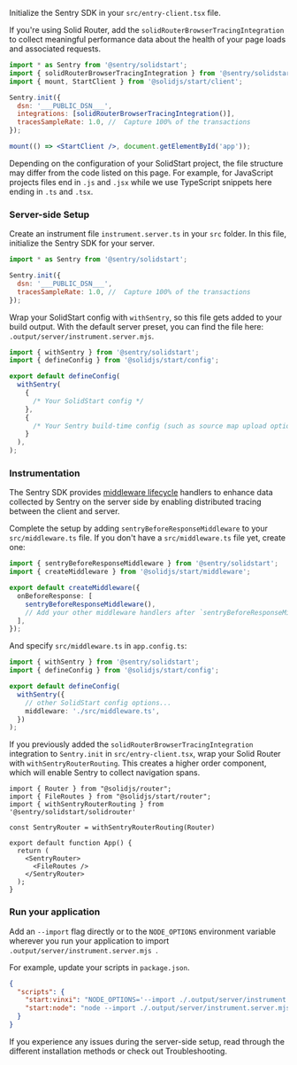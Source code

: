 Initialize the Sentry SDK in your `src/entry-client.tsx` file.

If you're using Solid Router, add the `solidRouterBrowserTracingIntegration` to collect meaningful performance data about the health of your page loads and associated requests.


```jsx {filename:src/entry-client.tsx}
import * as Sentry from '@sentry/solidstart';
import { solidRouterBrowserTracingIntegration } from '@sentry/solidstart/solidrouter';
import { mount, StartClient } from '@solidjs/start/client';

Sentry.init({
  dsn: '___PUBLIC_DSN___',
  integrations: [solidRouterBrowserTracingIntegration()],
  tracesSampleRate: 1.0, //  Capture 100% of the transactions
});

mount(() => <StartClient />, document.getElementById('app'));
```

<Note>

  Depending on the configuration of your SolidStart project, the file structure may differ from the code listed on this page.
  For example, for JavaScript projects files end in `.js` and `.jsx` while we use TypeScript snippets here ending in `.ts` and `.tsx`.

</Note>

### Server-side Setup

Create an instrument file `instrument.server.ts` in your `src` folder. In this file, initialize the Sentry SDK for your server.


```javascript {filename:src/instrument.server.ts}
import * as Sentry from '@sentry/solidstart';

Sentry.init({
  dsn: '___PUBLIC_DSN___',
  tracesSampleRate: 1.0, //  Capture 100% of the transactions
});
```

Wrap your SolidStart config with `withSentry`, so this file gets added to your build output. With the default server preset, you can find the file here: `.output/server/instrument.server.mjs`.

```javascript {filename:app.config.ts} {5-12}
import { withSentry } from '@sentry/solidstart';
import { defineConfig } from '@solidjs/start/config';

export default defineConfig(
  withSentry(
    {
      /* Your SolidStart config */
    },
    {
      /* Your Sentry build-time config (such as source map upload options) */
    }
  ),
);
```

### Instrumentation

The Sentry SDK provides [middleware lifecycle](https://docs.solidjs.com/solid-start/advanced/middleware) handlers to enhance data collected by Sentry on the server side by enabling distributed tracing between the client and server.

Complete the setup by adding `sentryBeforeResponseMiddleware` to your `src/middleware.ts` file. If you don't have a `src/middleware.ts` file yet, create one:

```typescript {filename:src/middleware.ts} {6}
import { sentryBeforeResponseMiddleware } from '@sentry/solidstart';
import { createMiddleware } from '@solidjs/start/middleware';

export default createMiddleware({
  onBeforeResponse: [
    sentryBeforeResponseMiddleware(),
    // Add your other middleware handlers after `sentryBeforeResponseMiddleware`
  ],
});
```

And specify `src/middleware.ts` in `app.config.ts`:

```typescript {filename:app.config.ts} {7}
import { withSentry } from '@sentry/solidstart';
import { defineConfig } from '@solidjs/start/config';

export default defineConfig(
  withSentry({
    // other SolidStart config options...
    middleware: './src/middleware.ts',
  })
);
```

If you previously added the `solidRouterBrowserTracingIntegration` integration to `Sentry.init` in `src/entry-client.tsx`, wrap your Solid Router with `withSentryRouterRouting`.
This creates a higher order component, which will enable Sentry to collect navigation spans.

```tsx {filename:app.tsx} {5,9,11}
import { Router } from "@solidjs/router";
import { FileRoutes } from "@solidjs/start/router";
import { withSentryRouterRouting } from '@sentry/solidstart/solidrouter'

const SentryRouter = withSentryRouterRouting(Router)

export default function App() {
  return (
    <SentryRouter>
      <FileRoutes />
    </SentryRouter>
  );
}
```

### Run your application

Add an `--import` flag directly or to the `NODE_OPTIONS` environment variable wherever you run your application to import `.output/server/instrument.server.mjs `.

For example, update your scripts in `package.json`.

```json {filename:package.json}
{
  "scripts": {
    "start:vinxi": "NODE_OPTIONS='--import ./.output/server/instrument.server.mjs ' vinxi start",
    "start:node": "node --import ./.output/server/instrument.server.mjs .output/server/index.mjs"
  }
}
```

<Alert level="warning">
  If you experience any issues during the server-side setup, read through the different <PlatformLink to="/install">installation methods</PlatformLink>
  or check out <PlatformLink to="/troubleshooting">Troubleshooting</PlatformLink>.
</Alert>


